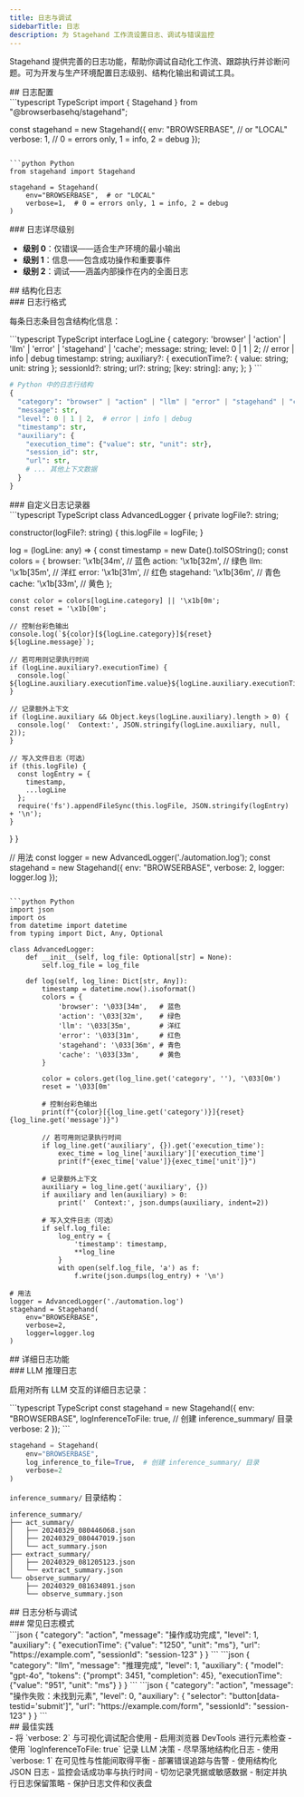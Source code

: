 ```yaml
---
title: 日志与调试
sidebarTitle: 日志
description: 为 Stagehand 工作流设置日志、调试与错误监控
---
```


Stagehand 提供完善的日志功能，帮助你调试自动化工作流、跟踪执行并诊断问题。可为开发与生产环境配置日志级别、结构化输出和调试工具。

<div id="logging-configuration">
  ## 日志配置
</div>

<CodeGroup>
```typescript TypeScript
import { Stagehand } from "@browserbasehq/stagehand";

const stagehand = new Stagehand({
  env: "BROWSERBASE", // or "LOCAL"
  verbose: 1, // 0 = errors only, 1 = info, 2 = debug
});
```

```python Python
from stagehand import Stagehand

stagehand = Stagehand(
    env="BROWSERBASE",  # or "LOCAL"
    verbose=1,  # 0 = errors only, 1 = info, 2 = debug
)
```
</CodeGroup>

<div id="verbose-levels">
  ### 日志详尽级别
</div>

- **级别 0**：仅错误——适合生产环境的最小输出
- **级别 1**：信息——包含成功操作和重要事件
- **级别 2**：调试——涵盖内部操作在内的全面日志

<div id="structured-logging">
  ## 结构化日志
</div>

<div id="log-line-format">
  ### 日志行格式
</div>

每条日志条目包含结构化信息：

<CodeGroup>
```typescript TypeScript
interface LogLine {
  category: 'browser' | 'action' | 'llm' | 'error' | 'stagehand' | 'cache';
  message: string;
  level: 0 | 1 | 2; // error | info | debug
  timestamp: string;
  auxiliary?: {
    executionTime?: { value: string; unit: string };
    sessionId?: string;
    url?: string;
    [key: string]: any;
  };
}
```

```python Python
# Python 中的日志行结构
{
  "category": "browser" | "action" | "llm" | "error" | "stagehand" | "cache",
  "message": str,
  "level": 0 | 1 | 2,  # error | info | debug
  "timestamp": str,
  "auxiliary": {
    "execution_time": {"value": str, "unit": str},
    "session_id": str,
    "url": str,
    # ... 其他上下文数据
  }
}
```
</CodeGroup>

<div id="custom-logger">
  ### 自定义日志记录器
</div>

<CodeGroup>
```typescript TypeScript
class AdvancedLogger {
  private logFile?: string;
  
  constructor(logFile?: string) {
    this.logFile = logFile;
  }
  
  log = (logLine: any) => {
    const timestamp = new Date().toISOString();
    const colors = {
      browser: '\x1b[34m', // 蓝色
      action: '\x1b[32m',  // 绿色
      llm: '\x1b[35m',     // 洋红
      error: '\x1b[31m',   // 红色
      stagehand: '\x1b[36m', // 青色
      cache: '\x1b[33m',   // 黄色
    };
    
    const color = colors[logLine.category] || '\x1b[0m';
    const reset = '\x1b[0m';
    
    // 控制台彩色输出
    console.log(`${color}[${logLine.category}]${reset} ${logLine.message}`);
    
    // 若可用则记录执行时间
    if (logLine.auxiliary?.executionTime) {
      console.log(` ${logLine.auxiliary.executionTime.value}${logLine.auxiliary.executionTime.unit}`);
    }
    
    // 记录额外上下文
    if (logLine.auxiliary && Object.keys(logLine.auxiliary).length > 0) {
      console.log('  Context:', JSON.stringify(logLine.auxiliary, null, 2));
    }
    
    // 写入文件日志（可选）
    if (this.logFile) {
      const logEntry = {
        timestamp,
        ...logLine
      };
      require('fs').appendFileSync(this.logFile, JSON.stringify(logEntry) + '\n');
    }
  }
}

// 用法
const logger = new AdvancedLogger('./automation.log');
const stagehand = new Stagehand({
  env: "BROWSERBASE",
  verbose: 2,
  logger: logger.log
});
```

```python Python
import json
import os
from datetime import datetime
from typing import Dict, Any, Optional

class AdvancedLogger:
    def __init__(self, log_file: Optional[str] = None):
        self.log_file = log_file
    
    def log(self, log_line: Dict[str, Any]):
        timestamp = datetime.now().isoformat()
        colors = {
            'browser': '\033[34m',   # 蓝色
            'action': '\033[32m',    # 绿色
            'llm': '\033[35m',       # 洋红
            'error': '\033[31m',     # 红色
            'stagehand': '\033[36m', # 青色
            'cache': '\033[33m',     # 黄色
        }
        
        color = colors.get(log_line.get('category', ''), '\033[0m')
        reset = '\033[0m'
        
        # 控制台彩色输出
        print(f"{color}[{log_line.get('category')}]{reset} {log_line.get('message')}")
        
        // 若可用则记录执行时间
        if log_line.get('auxiliary', {}).get('execution_time'):
            exec_time = log_line['auxiliary']['execution_time']
            print(f"{exec_time['value']}{exec_time['unit']}")
        
        # 记录额外上下文
        auxiliary = log_line.get('auxiliary', {})
        if auxiliary and len(auxiliary) > 0:
            print('  Context:', json.dumps(auxiliary, indent=2))
        
        # 写入文件日志（可选）
        if self.log_file:
            log_entry = {
                'timestamp': timestamp,
                **log_line
            }
            with open(self.log_file, 'a') as f:
                f.write(json.dumps(log_entry) + '\n')

# 用法
logger = AdvancedLogger('./automation.log')
stagehand = Stagehand(
    env="BROWSERBASE",
    verbose=2,
    logger=logger.log
)
```
</CodeGroup>

<div id="detailed-logging-features">
  ## 详细日志功能
</div>

<div id="llm-inference-logging">
  ### LLM 推理日志
</div>

启用对所有 LLM 交互的详细日志记录：

<CodeGroup>
```typescript TypeScript
const stagehand = new Stagehand({
  env: "BROWSERBASE",
  logInferenceToFile: true,  // 创建 inference_summary/ 目录
  verbose: 2
});
```

```python Python
stagehand = Stagehand(
    env="BROWSERBASE",
    log_inference_to_file=True,  # 创建 inference_summary/ 目录
    verbose=2
)
```
</CodeGroup>

`inference_summary/` 目录结构：
```
inference_summary/                   
├── act_summary/            
│   ├── 20240329_080446068.json    
│   ├── 20240329_080447019.json   
│   └── act_summary.json          
├── extract_summary/               
│   ├── 20240329_081205123.json    
│   └── extract_summary.json       
└── observe_summary/                
    ├── 20240329_081634891.json    
    └── observe_summary.json       
```

<div id="log-analysis-debugging">
  ## 日志分析与调试
</div>

<div id="common-log-patterns">
  ### 常见日志模式
</div>

<Tabs>
  <Tab title="操作成功">
    ```json
    {
      "category": "action", 
      "message": "操作成功完成",
      "level": 1,
      "auxiliary": {
        "executionTime": {"value": "1250", "unit": "ms"},
        "url": "https://example.com",
        "sessionId": "session-123"
      }
    }
    ```
  </Tab>
  <Tab title="LLM 推理">
    ```json
    {
      "category": "llm",
      "message": "推理完成", 
      "level": 1,
      "auxiliary": {
        "model": "gpt-4o",
        "tokens": {"prompt": 3451, "completion": 45},
        "executionTime": {"value": "951", "unit": "ms"}
      }
    }
    ```
  </Tab>
  <Tab title="错误示例">
    ```json
    {
      "category": "action",
      "message": "操作失败：未找到元素",
      "level": 0, 
      "auxiliary": {
        "selector": "button[data-testid='submit']",
        "url": "https://example.com/form",
        "sessionId": "session-123"
      }
    }
    ```
  </Tab>
</Tabs>

<div id="best-practices">
  ## 最佳实践
</div>

<AccordionGroup>
<Accordion title="开发环境">
- 将 `verbose: 2` 与可视化调试配合使用
- 启用浏览器 DevTools 进行元素检查
- 使用 `logInferenceToFile: true` 记录 LLM 决策
- 尽早落地结构化日志
</Accordion>

<Accordion title="生产环境">
- 使用 `verbose: 1` 在可见性与性能间取得平衡
- 部署错误追踪与告警
- 使用结构化 JSON 日志
- 监控会话成功率与执行时间
</Accordion>

<Accordion title="安全与合规">
- 切勿记录凭据或敏感数据
- 制定并执行日志保留策略
- 保护日志文件和仪表盘
</Accordion>
</AccordionGroup>